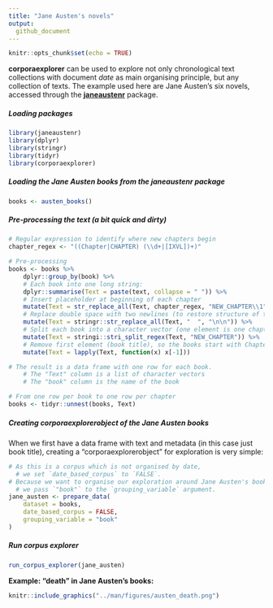 ```yaml
---
title: "Jane Austen's novels"
output: 
  github_document
---
```


```r
knitr::opts_chunk$set(echo = TRUE)
```

**corporaexplorer** can be used to explore
not only chronological text collections with document *date* as main organising principle,
but any collection of texts.
The example used here are Jane Austen's six novels,
accessed through the
[**janeaustenr**](https://github.com/juliasilge/janeaustenr) package.

##### Loading packages
```r
library(janeaustenr)
library(dplyr)
library(stringr)
library(tidyr)
library(corporaexplorer)
```

##### Loading the Jane Austen books from the **janeaustenr** package
```r
books <- austen_books()
```

##### Pre-processing the text (a bit quick and dirty)
```r
# Regular expression to identify where new chapters begin
chapter_regex <- "((Chapter|CHAPTER) (\\d+|[IXVL])+)"

# Pre-processing
books <- books %>%
    dplyr::group_by(book) %>%
    # Each book into one long string:
    dplyr::summarise(Text = paste(text, collapse = " ")) %>%
    # Insert placeholder at beginning of each chapter
    mutate(Text = str_replace_all(Text, chapter_regex, "NEW_CHAPTER\\1")) %>%
    # Replace double space with two newlines (to restore structure of the text):
    mutate(Text = stringr::str_replace_all(Text, "  ", "\n\n")) %>%
    # Split each book into a character vector (one element is one chapter):
    mutate(Text = stringi::stri_split_regex(Text, "NEW_CHAPTER")) %>%
    # Remove first element (book title), so the books start with Chapter 1
    mutate(Text = lapply(Text, function(x) x[-1]))

# The result is a data frame with one row for each book.
    # The "Text" column is a list of character vectors
    # The "book" column is the name of the book

# From one row per book to one row per chapter
books <- tidyr::unnest(books, Text)
```

##### Creating corporaexplorerobject of the Jane Austen books

When we first have a data frame with text and metadata (in this case just book title),
creating a "corporaexplorerobject" for exploration is very simple:

```r
# As this is a corpus which is not organised by date,
  # we set `date_based_corpus` to `FALSE`.
# Because we want to organise our exploration around Jane Austen's books,
  # we pass `"book"` to the `grouping_variable` argument.
jane_austen <- prepare_data(
    dataset = books,
    date_based_corpus = FALSE,
    grouping_variable = "book"
)
```

##### Run corpus explorer
```r
run_corpus_explorer(jane_austen)
```

**Example: "death" in Jane Austen's books:**

```r
knitr::include_graphics("../man/figures/austen_death.png")
```
